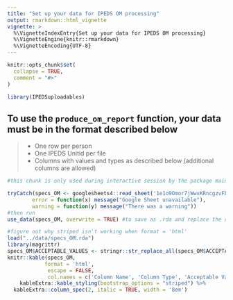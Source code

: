 ---
title: "Set up your data for IPEDS OM processing"
output: rmarkdown::html_vignette
vignette: >
  %\VignetteIndexEntry{Set up your data for IPEDS OM processing}
  %\VignetteEngine{knitr::rmarkdown}
  %\VignetteEncoding{UTF-8}
---

```{r, include = FALSE}
knitr::opts_chunk$set(
  collapse = TRUE,
  comment = "#>"
)
```

```{r setup, eval=FALSE, echo=FALSE}
library(IPEDSuploadables)
```

## To use the `produce_om_report` function, your data must be in the format described below

>
* One row per person
* One IPEDS Unitid per file
* Columns with values and types as described below (additional columns are allowed)

```{r dataprep, echo=FALSE, eval=FALSE, message=FALSE}
#this chunk is only used during interactive session by the package maintainers, if the requirements have been updated

tryCatch(specs_OM <- googlesheets4::read_sheet('1e1o9Omor7jWwxKRncgzvFbz67sUxKqSkPtSW_B-8jr0'),
        error = function(x) message("Google Sheet unavailable"),
        warning = function(y) message("There was a warning"))
#then run 
use_data(specs_OM, overwrite = TRUE) #to save as .rda and replace the old file

```


```{r specstable, echo=FALSE, warning=FALSE, message=FALSE}
#figure out why striped isn't working when format = 'html'
load("../data/specs_OM.rda")
library(magrittr)
specs_OM$ACCEPTABLE_VALUES <- stringr::str_replace_all(specs_OM$ACCEPTABLE_VALUES, pattern = "\\n", replacement = "<br>")
knitr::kable(specs_OM, 
            format = 'html',
             escape = FALSE,
             col.names = c('Column Name', 'Column Type', 'Acceptable Value - Definition')) %>%
    kableExtra::kable_styling(bootstrap_options = "striped") %>%
  kableExtra::column_spec(2, italic = TRUE, width = '8em')

```



